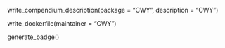 write_compendium_description(package = "CWY", 
                             description = "CWY")

write_dockerfile(maintainer = "CWY") 

generate_badge() 

